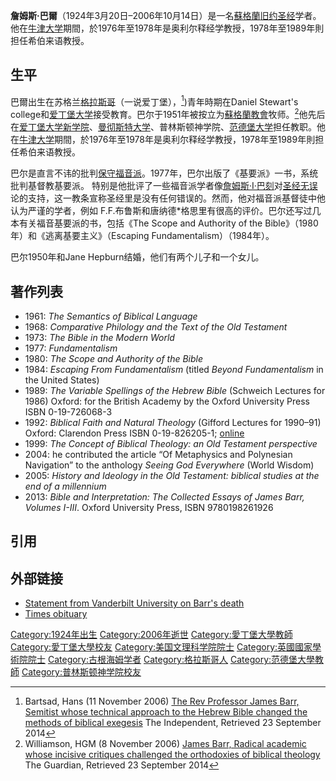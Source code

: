'''詹姆斯·巴爾'''（1924年3月20日–2006年10月14日）是一名[[蘇格蘭|蘇格蘭]][[旧约圣经|旧约圣经]]学者。他在[[牛津大学|牛津大学]]期間，於1976年至1978年是奥利尔释经学教授，1978年至1989年則担任希伯来语教授。

== 生平 ==
巴爾出生在苏格兰[[格拉斯哥|格拉斯哥]]（一说爱丁堡），<ref name="Independent">Bartsad, Hans (11 November 2006) [http://www.independent.co.uk/news/obituaries/the-rev-professor-james-barr-423854.html The Rev Professor James Barr, Semitist whose technical approach to the Hebrew Bible changed the methods of biblical exegesis] {{Wayback|url=http://www.independent.co.uk/news/obituaries/the-rev-professor-james-barr-423854.html |date=20150925125725 }} The Independent, Retrieved 23 September 2014</ref>)青年時期在Daniel Stewart's college和[[爱丁堡大学|爱丁堡大学]]接受教育。巴尔于1951年被按立为[[蘇格蘭教會|蘇格蘭教會]]牧师。<ref name="Obituary">Williamson, HGM (8 November 2006) [https://www.theguardian.com/news/2006/nov/08/guardianobituaries.obituaries1 James Barr, Radical academic whose incisive critiques challenged the orthodoxies of biblical theology] {{Wayback|url=https://www.theguardian.com/news/2006/nov/08/guardianobituaries.obituaries1 |date=20200921192436 }} The Guardian, Retrieved 23 September 2014</ref>他先后在[[新學院_(愛丁堡大學)|爱丁堡大学新学院]]、[[曼彻斯特维多利亚大学|曼彻斯特大学]]、普林斯顿神学院、[[范德堡大学|范德堡大学]]担任教职。他在[[牛津大学|牛津大学]]期間，於1976年至1978年是奥利尔释经学教授，1978年至1989年則担任希伯来语教授。

巴尔是直言不讳的批判[[基督教基要主义|保守]][[福音主義|福音派]]。1977年，巴尔出版了《基要派》一书，系统批判基督教基要派。 特别是他批评了一些福音派学者像[[詹姆斯·I·巴刻|詹姆斯·I·巴刻]]对[[圣经无错谬|圣经无误]]论的支持，这一教条宣称圣经里是没有任何错误的。然而，他对福音派基督徒中他认为严谨的学者，例如 F.F.布鲁斯和唐纳德*格思里有很高的评价。巴尔还写过几本有关福音基要派的书，包括《The Scope and Authority of the Bible》（1980年）和《逃离基要主义》（Escaping Fundamentalism）（1984年）。 

巴尔1950年和Jane Hepburn结婚，他们有两个儿子和一个女儿。

== 著作列表 ==
* 1961: ''The Semantics of Biblical Language''
* 1968: ''Comparative Philology and the Text of the Old Testament''
* 1973: ''The Bible in the Modern World''
* 1977: ''Fundamentalism''
* 1980: ''The Scope and Authority of the Bible''
* 1984: ''Escaping From Fundamentalism'' (titled ''Beyond Fundamentalism'' in the United States)
* 1989: ''The Variable Spellings of the Hebrew Bible'' (Schweich Lectures for 1986) Oxford: for the British Academy by the Oxford University Press ISBN 0-19-726068-3
* 1992: ''Biblical Faith and Natural Theology'' (Gifford Lectures for 1990–91) Oxford: Clarendon Press ISBN 0-19-826205-1; [https://web.archive.org/web/20080416171953/http://www.giffordlectures.org/Browse.asp?PubID=TPBFNT&Cover=TRUE online]
* 1999: ''The Concept of Biblical Theology: an Old Testament perspective''
* 2004: he contributed the article “Of Metaphysics and Polynesian Navigation” to the anthology ''Seeing God Everywhere'' (World Wisdom)
* 2005: ''History and Ideology in the Old Testament: biblical studies at the end of a millennium''
* 2013: ''Bible and Interpretation: The Collected Essays of James Barr, Volumes I-III''. Oxford University Press, ISBN  9780198261926

== 引用 ==
{{Reflist}}

== 外部链接 ==
* [http://news.vanderbilt.edu/2006/10/bible-scholar-james-barr-dead-at-82-taught-at-vanderbilt-divinity-school-from-1989-to-1998-58855/ Statement from Vanderbilt University on Barr's death] {{Wayback|url=http://news.vanderbilt.edu/2006/10/bible-scholar-james-barr-dead-at-82-taught-at-vanderbilt-divinity-school-from-1989-to-1998-58855/ |date=20160304212156 }}
* [http://www.timesonline.co.uk/article/0,,60-2408528,00.html Times obituary] {{Wayback|url=http://www.timesonline.co.uk/article/0,,60-2408528,00.html |date=20081012171913 }}

{{Authority control}}

{{DEFAULTSORT:Barr, James (biblical scholar)}}
[[Category:1924年出生|Category:1924年出生]]
[[Category:2006年逝世|Category:2006年逝世]]
[[Category:愛丁堡大學教師|Category:愛丁堡大學教師]]
[[Category:愛丁堡大學校友|Category:愛丁堡大學校友]]
[[Category:美国文理科学院院士|Category:美国文理科学院院士]]
[[Category:英國國家學術院院士|Category:英國國家學術院院士]]
[[Category:古根海姆学者|Category:古根海姆学者]]
[[Category:格拉斯哥人|Category:格拉斯哥人]]
[[Category:范德堡大學教師|Category:范德堡大學教師]]
[[Category:普林斯顿神学院校友|Category:普林斯顿神学院校友]]